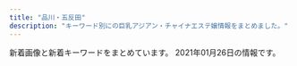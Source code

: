 ```yaml
---
title: "品川・五反田"
description: "キーワード別にの巨乳アジアン・チャイナエステ嬢情報をまとめました。"
---
```


新着画像と新着キーワードをまとめています。
2021年01月26日の情報です。

<DmmAffiliateIns />
<KeywordTable
  shops={
    [
    {
        "img_links": [
            "http://lacure.link/images/news.png",
            "http://lacure.link/images/r6.jpg",
            "http://lacure.link/images/g5.jpg",
            "http://lacure.link/images/g1.jpg",
            "http://lacure.link/images/top2.jpg",
            "http://lacure.link/images/r2.jpg",
            "http://lacure.link/images/kiki.jpg",
            "http://lacure.link/images/g3.jpg",
            "http://lacure.link/images/s1.jpg",
            "http://lacure.link/images/gb01.png",
            "http://lacure.link/images/sayuri.jpg",
            "http://lacure.link/images/g6.jpg",
            "http://lacure.link/images/r5.jpg",
            "http://lacure.link/images/g0.jpg",
            "http://lacure.link/images/kol.jpg",
            "http://lacure.link/images/g2.jpg",
            "http://lacure.link/images/r1.jpg",
            "http://lacure.link/images/left3.png",
            "http://lacure.link/images/face.png",
            "http://lacure.link/images/asali.jpg",
            "http://lacure.link/images/r4.jpg",
            "http://lacure.link/images/zi.png",
            "http://lacure.link/images/yuki.jpg",
            "http://lacure.link/images/s_staff.png",
            "http://lacure.link/images/r3.jpg"
        ],
        "station": "\u6238\u8d8a\u9280\u5ea7\u99c5",
        "keywords": {},
        "name": "\u30e9\u30ad\u30e5\u30a2",
        "url": "http://lacure.link/"
    },
    {
        "img_links": [
            "http://p-fly.work/img/sara1.jpg",
            "http://p-fly.work/images/b1.jpg",
            "http://p-fly.work/images/news.jpg",
            "http://p-fly.work/images/sys4.png",
            "http://p-fly.work/staff/mai.jpg",
            "http://p-fly.work/staff/sara.jpg",
            "http://p-fly.work/images/1.jpg",
            "http://p-fly.work/staff/kiki.jpg",
            "http://p-fly.work/images/12.jpg",
            "http://p-fly.work/images/ac1.jpg",
            "http://p-fly.work/images/line.png",
            "http://p-fly.work/images/7.jpg",
            "http://p-fly.work/img/mai1.jpg",
            "http://p-fly.work/img/yuyu1.jpg",
            "http://p-fly.work/images/sys1.jpg",
            "http://p-fly.work/images/sys3.jpg",
            "http://p-fly.work/images/head.png",
            "http://p-fly.work/images/b3.jpg",
            "http://p-fly.work/img/kiki1.jpg",
            "http://p-fly.work/images/staff_t.png",
            "http://p-fly.work/images/interior_t.png",
            "http://p-fly.work/images/b2.jpg",
            "http://p-fly.work/images/sys2.jpg",
            "http://p-fly.work/images/mobile.jpg",
            "http://p-fly.work/images/int1.jpg",
            "http://p-fly.work/images/int2.png",
            "http://p-fly.work/images/9.jpg",
            "http://p-fly.work/images/tr.jpg",
            "http://p-fly.work/staff/yuyu.jpg"
        ],
        "name": "\u7d2b\u306e\u8776",
        "keywords": {},
        "url": "http://p-fly.work/",
        "station": "JR\u4e94\u53cd\u7530\u99c5\u897f\u53e3"
    },
    {
        "url": "http://hanagoromo.work/",
        "station": "JR\u4e94\u53cd\u7530\u99c5",
        "keywords": {},
        "name": "\u82b1\u8863",
        "img_links": [
            "http://hanagoromo.work/3.jpg",
            "http://hanagoromo.work/mio.jpg",
            "http://hanagoromo.work/112.jpg",
            "http://hanagoromo.work/main_top.jpg",
            "http://hanagoromo.work/yuna1.jpg",
            "http://hanagoromo.work/hitomi1.jpg",
            "http://hanagoromo.work/mens-esthe1.png",
            "http://hanagoromo.work/4.jpg",
            "http://hanagoromo.work/s1.png",
            "http://hanagoromo.work/hitomi2.jpg",
            "http://hanagoromo.work/rina2.jpeg",
            "http://hanagoromo.work/6.jpg",
            "http://hanagoromo.work/b3.jpg",
            "http://hanagoromo.work/interior_t.jpg",
            "http://hanagoromo.work/sys.jpg",
            "http://hanagoromo.work/interior1.jpg",
            "http://hanagoromo.work/sayaka.jpg",
            "http://hanagoromo.work/1.jpg",
            "http://hanagoromo.work/ta.png",
            "http://hanagoromo.work/miyuki1.jpg",
            "http://hanagoromo.work/ai2.jpg",
            "http://hanagoromo.work/miyuki.jpg",
            "http://hanagoromo.work/nana2.jpg",
            "http://hanagoromo.work/mio2.jpg",
            "http://hanagoromo.work/b2.jpg",
            "http://hanagoromo.work/yuna2.jpg",
            "http://hanagoromo.work/2.jpg",
            "http://hanagoromo.work/int2.jpg",
            "http://hanagoromo.work/staff_t.jpg",
            "http://hanagoromo.work/tina.jpg",
            "http://hanagoromo.work/rina1.jpeg",
            "http://hanagoromo.work/yuyu.jpg",
            "http://hanagoromo.work/hitomi.jpg",
            "http://hanagoromo.work/yumi1.jpg",
            "http://hanagoromo.work/ai3.jpg",
            "http://hanagoromo.work/nana.jpg",
            "http://hanagoromo.work/b1.jpg",
            "http://hanagoromo.work/yumi.jpg",
            "http://hanagoromo.work/tina2.jpg",
            "http://hanagoromo.work/mio1.jpg",
            "http://hanagoromo.work/head.jpg",
            "http://hanagoromo.work/nana1.jpg",
            "http://hanagoromo.work/rie1.jpg"
        ]
    },
    {
        "name": "\u4e94\u53cd\u7530\u30e1\u30c7\u30a3\u30ab\u30eb\u30a8\u30f3",
        "station": "JR\u4e94\u53cd\u7530\u99c5\u897f\u53e3",
        "url": "http://gotanda.pepper.jp/",
        "img_links": [
            "http://gotanda.pepper.jp/1-01.png",
            "http://gotanda.pepper.jp/20151109231038834554.jpg",
            "http://gotanda.pepper.jp/m049.png",
            "http://gotanda.pepper.jp/m048.png",
            "http://gotanda.pepper.jp/gotanda001.jpg",
            "http://gotanda.pepper.jp/m02272.jpg",
            "http://gotanda.pepper.jp/m173.jpg"
        ],
        "keywords": {}
    },
    {
        "keywords": {
            "C": 15
        },
        "name": "\u5eb7\u7984",
        "station": "JR\u54c1\u5ddd\u99c5\u9ad8\u8f2a\u53e3",
        "url": "http://www.kouroku-este.com/",
        "img_links": [
            "http://www.kouroku-este.com/img/staff/aaa/aaa1.jpg",
            "http://www.kouroku-este.com/img/system/service01.jpg",
            "http://www.kouroku-este.com/img/staff/aaa/aaa2.jpg",
            "http://www.kouroku-este.com/img/top/listmark1.png",
            "http://www.kouroku-este.com/img/menu/info_r.jpg",
            "http://www.kouroku-este.com/img/staff/fff/s-fff2.jpg",
            "http://www.kouroku-este.com/img/staff/eee/s-eee2.jpg",
            "http://www.kouroku-este.com/img/staff/ggg/ggg1.jpg",
            "http://www.kouroku-este.com/img/staff/eee/s-eee1.jpg",
            "http://www.kouroku-este.com/img/staff/ccc/ccc2.jpg",
            "http://www.kouroku-este.com/img/system/service02.jpg",
            "http://www.kouroku-este.com/img/staff/bbb/bbb1.jpg",
            "http://www.kouroku-este.com/img/staff/fff/s-fff1.jpg",
            "http://www.kouroku-este.com/img/staff/ccc/ccc1.jpg"
        ]
    },
    {
        "keywords": {
            "C": 8
        },
        "img_links": [
            "http://www.relax-cs.com/css/progress-04.jpg",
            "http://www.relax-cs.com/css/staff/staff10.jpg",
            "http://www.relax-cs.com/css/top-change.jpg",
            "http://www.relax-cs.com/images/image-04.jpg",
            "http://www.relax-cs.com/images/staff05.jpg",
            "http://www.relax-cs.com/css/nav/change-006.jpg",
            "http://www.relax-cs.com/css/tdimg004.jpg",
            "http://www.relax-cs.com/images/staff03.jpg",
            "http://www.relax-cs.com/css/nav/change-002.jpg",
            "http://www.relax-cs.com/css/staff/staff02.jpg",
            "http://www.relax-cs.com/css/nav/nav-003.jpg",
            "http://www.relax-cs.com/css/keiraku-img04.jpg",
            "http://www.relax-cs.com/css/tdimg06.jpg",
            "http://www.relax-cs.com/css/nav/change-005.jpg",
            "http://www.relax-cs.com/css/keiraku-img02.jpg",
            "http://www.relax-cs.com/css/tdimg03.jpg",
            "http://www.relax-cs.com/css/keiraku-img03.jpg",
            "http://www.relax-cs.com/images/image-2.jpg",
            "http://www.relax-cs.com/css/progress-02.jpg",
            "http://www.relax-cs.com/css/nav/nav-004.jpg",
            "http://www.relax-cs.com/css/nav/nav-006.jpg",
            "http://www.relax-cs.com/css/keiraku-img01.jpg",
            "http://www.relax-cs.com/css/nav/nav-007.jpg",
            "http://www.relax-cs.com/css/tdimg01.jpg",
            "http://www.relax-cs.com/css/tdimg007.jpg",
            "http://www.relax-cs.com/images/image-1.jpg",
            "http://www.relax-cs.com/css/tdimg02.jpg",
            "http://www.relax-cs.com/css/nav/nav-001.jpg",
            "http://www.relax-cs.com/css/nav/change-007.jpg",
            "http://www.relax-cs.com/css/nav/change-003.jpg",
            "http://www.relax-cs.com/css/nav/nav-002.jpg",
            "http://www.relax-cs.com/css/progress-03.jpg",
            "http://www.relax-cs.com/images/image-05.jpg",
            "http://www.relax-cs.com/images/staff10.jpg",
            "http://www.relax-cs.com/images/staff01.jpg",
            "http://www.relax-cs.com/images/staff007.jpg",
            "http://www.relax-cs.com/images/image-3.jpg",
            "http://www.relax-cs.com/css/progress-01.jpg",
            "http://www.relax-cs.com/css/staff/staff01.jpg",
            "http://www.relax-cs.com/css/nav/change-001.jpg",
            "http://www.relax-cs.com/images/image-07.jpg",
            "http://www.relax-cs.com/css/nav/nav-005.jpg",
            "http://www.relax-cs.com/css/staff/staff06.jpg",
            "http://www.relax-cs.com/css/staff/staff007.jpg",
            "http://www.relax-cs.com/images/image-6.jpg",
            "http://www.relax-cs.com/css/tdimg005.jpg",
            "http://www.relax-cs.com/css/nav/change-004.jpg"
        ],
        "station": "JR\u4e94\u53cd\u7530\u99c5\u897f\u53e3",
        "name": "\u30af\u30e9\u30ea\u30bb\u30fc\u30b8 \uff5eClary Sage\uff5e",
        "url": "http://www.relax-cs.com/"
    },
    {
        "img_links": [
            "http://www.relax-fuyou.info/img/sta20.jpg",
            "http://www.relax-fuyou.info/img/top.jpg",
            "http://www.relax-fuyou.info/img/sta5.jpg",
            "http://www.relax-fuyou.info/img/st161.jpg",
            "http://www.relax-fuyou.info/img/st11.jpg",
            "http://www.relax-fuyou.info/img/sta18.jpg",
            "http://www.relax-fuyou.info/img/sta16.jpg",
            "http://www.relax-fuyou.info/img/st1.jpg",
            "http://www.relax-fuyou.info/img/st150.jpg",
            "http://www.relax-fuyou.info/img/st201.jpg",
            "http://www.relax-fuyou.info/img/st160.jpg",
            "http://www.relax-fuyou.info/img/st41.jpg",
            "http://www.relax-fuyou.info/img/st191.jpg",
            "http://www.relax-fuyou.info/img/st5.jpg",
            "http://www.relax-fuyou.info/img/st110.jpg",
            "http://www.relax-fuyou.info/img/st17.jpg",
            "http://www.relax-fuyou.info/img/st7.jpg",
            "http://www.relax-fuyou.info/img/st42.jpg",
            "http://www.relax-fuyou.info/img/st181.jpg",
            "http://www.relax-fuyou.info/img/st10.jpg",
            "http://www.relax-fuyou.info/img/sta1.jpg",
            "http://www.relax-fuyou.info/img/sta15.jpg",
            "http://www.relax-fuyou.info/img/st71.jpg",
            "http://www.relax-fuyou.info/img/st171.jpg",
            "http://www.relax-fuyou.info/img/st8.jpg",
            "http://www.relax-fuyou.info/img/r9.jpg",
            "http://www.relax-fuyou.info/img/sta8.jpg",
            "http://www.relax-fuyou.info/img/st140.jpg",
            "http://www.relax-fuyou.info/img/sta19.jpg",
            "http://www.relax-fuyou.info/img/sta17.jpg",
            "http://www.relax-fuyou.info/img/st141.jpg",
            "http://www.relax-fuyou.info/img/st72.jpg"
        ],
        "name": "\u8299\u84c9\uff5e\u30d5\u30e8\u30a6\uff5e",
        "keywords": {
            "87": 2,
            "84": 5,
            "E": 5,
            "C": 3,
            "D": 5,
            "G": 1,
            "88": 3,
            "90": 2,
            "86": 2
        },
        "url": "http://www.relax-fuyou.info/",
        "station": "JR\u4e94\u53cd\u7530\u99c5\u6771\u53e3"
    },
    {
        "name": "\u9577\u697d",
        "img_links": [
            "https://img.a-side.com/photo/premium/20210122/27898_01_sp.jpg",
            "https://static.a-side.com/photo/shop/34669/list.jpg",
            "https://img.a-side.com/photo/digicame/20210119/31399_04.jpg",
            "https://static.a-side.com/photo/shop/35132/list.jpg",
            "https://www.a-side.com/chouraku/staff/yuyu/index.jpg",
            "https://www.a-side.com/chouraku/images/info/photo01.jpg",
            "https://www.a-side.com/chouraku/staff/aiko/index.jpg",
            "https://static.a-side.com/photo/shop/34907/list.jpg",
            "https://www.a-side.com/chouraku/images/info/photo03.jpg",
            "https://www.a-side.com/chouraku/staff/rika/index.jpg",
            "https://www.a-side.com/chouraku/staff/mimi/index.jpg",
            "https://img.a-side.com/photo/digicame/20210119/25065_02.jpg",
            "https://www.a-side.com/chouraku/images/info/photo04.jpg",
            "https://img.a-side.com/photo/koko/34965/thumb.jpg",
            "https://img.a-side.com/photo/digicame/20210122/29625_02.jpg",
            "https://www.a-side.com/chouraku/staff/yuu/index.jpg",
            "https://www.a-side.com/chouraku/images/line.jpg",
            "https://static.a-side.com/photo/shop/35000/list.jpg",
            "https://www.a-side.com/chouraku/staff/ayaka/index.jpg",
            "https://static.a-side.com/photo/shop/35018/list.jpg",
            "https://www.a-side.com/chouraku/staff/sayuri/index.jpg",
            "https://static.a-side.com/photo/shop/33915/list.jpg",
            "https://www.a-side.com/chouraku/staff/yumi/index.jpg",
            "https://static.a-side.com/photo/shop/34660/list.jpg",
            "https://static.a-side.com/photo/shop/35086/list.jpg",
            "https://www.a-side.com/chouraku/staff/mika/index.jpg",
            "https://www.a-side.com/chouraku/staff/aya/index.jpg",
            "https://www.a-side.com/chouraku/staff/yuri/index.jpg",
            "https://img.a-side.com/photo/premium/20210125/34965_01_top1.jpg",
            "https://img.a-side.com/photo/premium/20210126/18614_01_top2.jpg",
            "https://img.a-side.com/photo/premium/20210121/30113_01_sp.jpg",
            "https://www.a-side.com/chouraku/staff/miyu/index.jpg",
            "https://www.a-side.com/chouraku/staff/yui/index.jpg",
            "https://www.a-side.com/chouraku/images/ticket.jpg",
            "https://img.a-side.com/photo/digicame/20210122/29625_04.jpg",
            "https://www.a-side.com/chouraku/staff/mina/index.jpg",
            "https://www.a-side.com/chouraku/staff/yui2/index.jpg",
            "https://www.a-side.com/chouraku/staff/yuna/index.jpg",
            "https://img.a-side.com/photo/digicame/20210122/26456_01.jpg",
            "https://img.a-side.com/photo/premium/20210120/34449_01_sp.jpg",
            "https://img.a-side.com/photo/premium/20210119/33649_01_sp.jpg",
            "https://img.a-side.com/photo/koko/32924/thumb.jpg",
            "https://img.a-side.com/photo/digicame/20210121/31406_02.jpg",
            "https://www.a-side.com/chouraku/staff/ayumi/index.jpg",
            "https://img.a-side.com/photo/premium/20210122/27898_01_top1.jpg",
            "https://www.a-side.com/chouraku/images/covergirl.jpg",
            "https://static.a-side.com/photo/shop/35020/list.jpg",
            "https://www.a-side.com/chouraku/staff/ai/index.jpg",
            "https://static.a-side.com/photo/shop/34847/list.jpg",
            "https://img.a-side.com/photo/digicame/20210122/26456_02.jpg",
            "https://img.a-side.com/photo/premium/20210126/18614_01_top1.jpg",
            "https://static.a-side.com/photo/shop/33796/list.jpg",
            "https://static.a-side.com/photo/shop/16032/list.jpg",
            "https://www.a-side.com/chouraku/staff/emi/index.jpg",
            "https://www.a-side.com/chouraku/staff/yuki/index.jpg",
            "https://img.a-side.com/photo/digicame/20210121/22107_02.jpg",
            "https://static.a-side.com/photo/shop/34768/list.jpg",
            "https://static.a-side.com/photo/shop/33708/list.jpg",
            "https://img.a-side.com/photo/koko/31363/thumb.jpg",
            "https://static.a-side.com/photo/shop/34764/list.jpg",
            "https://img.a-side.com/photo/premium/20210126/18614_01_index.jpg",
            "https://www.a-side.com/chouraku/staff/moe/index.jpg",
            "https://www.a-side.com/chouraku/staff/miho/index.jpg",
            "https://static.a-side.com/photo/shop/35170/list.jpg",
            "https://www.a-side.com/include/img/top/button_twitter.png",
            "https://static.a-side.com/photo/shop/33596/list.jpg",
            "https://www.a-side.com/chouraku/images/top-info201812.jpg",
            "https://www.a-side.com/chouraku/staff/miki/index.jpg",
            "https://static.a-side.com/photo/shop/34644/list.jpg",
            "https://static.a-side.com/photo/shop/34965/list.jpg",
            "https://www.a-side.com/chouraku/images/coupon/presented.png",
            "https://static.a-side.com/photo/shop/35215/list.jpg",
            "https://img.a-side.com/photo/premium/20210122/27898_01_top2.jpg",
            "https://static.a-side.com/photo/shop/34961/list.jpg",
            "https://static.a-side.com/photo/shop/24050/list.jpg",
            "https://www.a-side.com/chouraku/staff/coco/index.jpg",
            "https://img.a-side.com/photo/digicame/20210119/25065_04.jpg",
            "https://www.a-side.com/chouraku/images/moved.jpg",
            "https://www.a-side.com/chouraku/staff/mayumi/index.jpg",
            "https://img.a-side.com/photo/premium/20210125/34965_01_top2.jpg",
            "https://www.a-side.com/chouraku/images/coupon/info.png",
            "https://www.a-side.com/chouraku/staff/ami/index.jpg",
            "https://static.a-side.com/photo/shop/34987/list.jpg",
            "https://img.a-side.com/photo/digicame/20210121/31406_01.jpg",
            "https://static.a-side.com/photo/shop/33321/list.jpg",
            "https://img.a-side.com/photo/weekly/20210122/top.jpg",
            "https://static.a-side.com/photo/shop/22869/list.jpg",
            "https://www.a-side.com/chouraku/images/info/photo02.jpg",
            "https://img.a-side.com/photo/digicame/20210122/29625_01.jpg",
            "https://www.a-side.com/chouraku/staff/mifi/index.jpg",
            "https://img.a-side.com/photo/koko/24050/thumb.jpg",
            "https://img.a-side.com/photo/digicame/20210118/32458_04.jpg",
            "https://static.a-side.com/photo/shop/35149/list.jpg",
            "https://img.a-side.com/photo/weekly/20210122/index.jpg"
        ],
        "station": "JR\u4e94\u53cd\u7530\u99c5\u897f\u53e3",
        "keywords": {
            "\u5de8\u4e73": 1,
            "C": 1,
            "\u4e73": 1
        },
        "url": "https://www.a-side.com/chouraku/"
    },
    {
        "keywords": {
            "C": 8
        },
        "img_links": [
            "http://www.kenkou-house.info/img/s22.jpg",
            "http://www.kenkou-house.info/img/m4.png",
            "http://www.kenkou-house.info/img/door.png",
            "http://www.kenkou-house.info/img/m2.png",
            "http://www.kenkou-house.info/img/play.png",
            "http://www.kenkou-house.info/img/bottmo-ritght.png",
            "http://www.kenkou-house.info/img/m8.png",
            "http://www.kenkou-house.info/img/s16.jpg",
            "http://www.kenkou-house.info/img/s4.jpg",
            "http://www.kenkou-house.info/img/Himawari_160_45.png",
            "http://www.kenkou-house.info/img/m6.png",
            "http://www.kenkou-house.info/img/Himawari_88_31.png",
            "http://www.kenkou-house.info/img/s21.jpg",
            "http://www.kenkou-house.info/img/m3.png",
            "http://www.kenkou-house.info/img/s33.jpg",
            "http://www.kenkou-house.info/img/m1.png",
            "http://www.kenkou-house.info/img/s17.jpg",
            "http://www.kenkou-house.info/img/s14.jpg",
            "http://www.kenkou-house.info/img/s7.jpg",
            "http://www.kenkou-house.info/img/bottmo-left.png",
            "http://www.kenkou-house.info/img/head.png",
            "http://www.kenkou-house.info/img/s13.jpg",
            "http://www.kenkou-house.info/img/s.png",
            "http://www.kenkou-house.info/img/s61.jpg",
            "http://www.kenkou-house.info/img/Himawari_468_60.png",
            "http://www.kenkou-house.info/img/s20.jpg",
            "http://www.kenkou-house.info/img/s1.jpg",
            "http://www.kenkou-house.info/img/m7.png",
            "http://www.kenkou-house.info/img/m5.png",
            "http://www.kenkou-house.info/img/body-.png",
            "http://www.kenkou-house.info/img/s12.jpg",
            "http://www.kenkou-house.info/img/s91.jpg",
            "http://www.kenkou-house.info/img/s11.jpg",
            "http://www.kenkou-house.info/img/Himawari_200_40.png",
            "http://www.kenkou-house.info/img/s15.jpg"
        ],
        "url": "http://www.kenkou-house.info/",
        "name": "\u3072\u307e\u308f\u308a",
        "station": "JR\u4e94\u53cd\u7530\u99c5\u6771\u53e3"
    },
    {
        "keywords": {
            "88": 2,
            "85": 2,
            "E": 8,
            "87": 4,
            "86": 2
        },
        "name": "\u7f8e\u4f36",
        "img_links": [
            "http://es-mirei.com/staffPhoto/s20170728165302.jpg",
            "http://es-mirei.com/staffPhoto/s20170911152129.jpg",
            "http://es-mirei.com/images/store/06.jpg",
            "http://es-mirei.com/staffPhoto/b20170728165302.jpg",
            "http://es-mirei.com/images/noImg.jpg",
            "http://es-mirei.com/images/returnStaffBtn.png",
            "http://es-mirei.com/images/s3Slider1Images/02.jpg",
            "http://es-mirei.com/staffPhoto/s20170911152114.jpg",
            "http://es-mirei.com/images/store/04.jpg",
            "http://es-mirei.com/staffPhoto/s20180209180323.jpg",
            "http://es-mirei.com/staffPhoto/b20170728165256.jpg",
            "http://es-mirei.com/images/store/05.jpg",
            "http://es-mirei.com/images/store/01.jpg",
            "http://es-mirei.com/staffPhoto/s20170908125528.jpg",
            "http://es-mirei.com/staffPhoto/s20180613122502.jpg",
            "http://es-mirei.com/staffPhoto/b20180209180323.jpg",
            "http://es-mirei.com/staffPhoto/b20170908125528.jpg",
            "http://es-mirei.com/staffPhoto/b20180613122502.jpg",
            "http://es-mirei.com/staffPhoto/s20170728165256.jpg",
            "http://es-mirei.com/staffPhoto/b20170911152114.jpg",
            "http://es-mirei.com/staffPhoto/b20170728165536.jpg",
            "http://es-mirei.com/images/store/02.jpg",
            "http://es-mirei.com/images/s3Slider1Images/01.jpg",
            "http://es-mirei.com/staffPhoto/s20170728165536.jpg",
            "http://es-mirei.com/images/s3Slider1Images/03.jpg",
            "http://es-mirei.com/staffPhoto/b20170911152129.jpg",
            "http://es-mirei.com/images/store/03.jpg"
        ],
        "url": "http://es-mirei.com/",
        "station": "JR\u4e94\u53cd\u7530\u99c5\u897f\u53e3"
    },
    {
        "url": "http://hi-msg.com/tonpoh/",
        "name": "\u30c8\u30f3\u30dd\u30fc",
        "keywords": {},
        "img_links": [
            "http://hi-msg.com/tonpoh/images/no.png",
            "http://hi-msg.com/tonpoh/images/s8.png",
            "http://hi-msg.com/tonpoh/images/fla.png",
            "http://hi-msg.com/tonpoh/images/p-14-1.jpg",
            "http://hi-msg.com/tonpoh/images/p-14.jpg",
            "http://hi-msg.com/tonpoh/images/p-12-1.jpg",
            "http://hi-msg.com/tonpoh/images/tit-staff.png",
            "http://hi-msg.com/tonpoh/images/p-0.jpg",
            "http://hi-msg.com/tonpoh/images/ll.png",
            "http://hi-msg.com/tonpoh/images/p-10-1.jpg",
            "http://hi-msg.com/tonpoh/images/p-7.jpg",
            "http://hi-msg.com/tonpoh/images/s5.png",
            "http://hi-msg.com/tonpoh/images/s9.png",
            "http://hi-msg.com/tonpoh/images/tit-sys.png",
            "http://hi-msg.com/tonpoh/images/p-9-1.jpg",
            "http://hi-msg.com/tonpoh/images/l.png",
            "http://hi-msg.com/tonpoh/images/line.png",
            "http://hi-msg.com/tonpoh/images/p-7-1.jpg",
            "http://hi-msg.com/tonpoh/images/botton.png",
            "http://hi-msg.com/tonpoh/images/p-12.jpg",
            "http://hi-msg.com/tonpoh/images/p-13.jpg",
            "http://hi-msg.com/tonpoh/images/s1.png",
            "http://hi-msg.com/tonpoh/images/p-6.jpg",
            "http://hi-msg.com/tonpoh/images/p-9.jpg",
            "http://hi-msg.com/tonpoh/images/p-4.jpg",
            "http://hi-msg.com/tonpoh/images/p-10.jpg",
            "http://hi-msg.com/tonpoh/images/p-8.jpg",
            "http://hi-msg.com/tonpoh/images/p-2.jpg",
            "http://hi-msg.com/tonpoh/images/fla-1.png",
            "http://hi-msg.com/tonpoh/images/p-11.jpg",
            "http://hi-msg.com/tonpoh/images/p-8-1.jpg",
            "http://hi-msg.com/tonpoh/images/fla-3.png",
            "http://hi-msg.com/tonpoh/images/s6.png",
            "http://hi-msg.com/tonpoh/images/p-6-1.jpg",
            "http://hi-msg.com/tonpoh/images/p-1.jpg",
            "http://hi-msg.com/tonpoh/images/s4.jpg",
            "http://hi-msg.com/tonpoh/images/p-11-1.jpg",
            "http://hi-msg.com/tonpoh/images/p-13-1.jpg",
            "http://hi-msg.com/tonpoh/images/p-5.jpg"
        ],
        "station": "JR\u4e94\u53cd\u7530\u99c5\u897f\u53e3"
    },
    {
        "name": "\u7652\u3057\u30cf\u30a6\u30b9",
        "station": "JR\u4e94\u53cd\u7530\u99c5\u897f\u53e3",
        "img_links": [
            "https://www.hatena.ne.jp/images/wwwridge/ok@2x.png",
            "http://b.hatena.ne.jp/images/v4/public/add/hatenabookmark_ios7.png",
            "https://b.st-hatena.com/images/entry-button/button-only@2x.png",
            "http://b.hatena.ne.jp/images/v4/public/add/hatenabookmark_android.png",
            "https://www.hatena.ne.jp/images/wwwridge/help@2x.png",
            "http://momipara.jp/img/link/momi88.jpg",
            "http://\u30a2\u30b8\u30a2\u30f3\u30a8\u30b9\u30c6.biz/images/88-31.jpg",
            "https://www.hatena.ne.jp/images/wwwridge/ng@2x.png"
        ],
        "url": "https://loveraspberry.eei.jp/",
        "keywords": {}
    },
    {
        "name": "\u30de\u30c3\u30b5\u30fc\u30b8\u306e\u5915\u6708",
        "url": "http://www.es-yuduki.com/",
        "img_links": [
            "http://www.es-yuduki.com/css/head.jpg",
            "http://www.es-yuduki.com/css/main-top05.png",
            "http://www.es-yuduki.com/css/progress04.jpg",
            "http://www.es-yuduki.com/css/staff00.jpg",
            "http://www.es-yuduki.com/css/nav/change-005.jpg",
            "http://www.es-yuduki.com/css/kanban.jpg",
            "http://www.es-yuduki.com/css/progress01.jpg",
            "http://www.es-yuduki.com/css/progress03.jpg",
            "http://www.es-yuduki.com/css/nav/change-0003.jpg",
            "http://www.es-yuduki.com/css/progress02.jpg",
            "http://www.es-yuduki.com/css/progress05.jpg",
            "http://www.es-yuduki.com/css/nav/change-007.jpg",
            "http://www.es-yuduki.com/css/nav/nav-005.jpg",
            "http://www.es-yuduki.com/css/nav/change-001.jpg",
            "http://www.es-yuduki.com/css/staff03-b.jpg",
            "http://www.es-yuduki.com/css/staff02-b.jpg",
            "http://www.es-yuduki.com/css/progress07.jpg",
            "http://www.es-yuduki.com/css/nav/nav-004.jpg",
            "http://www.es-yuduki.com/css/nav/nav-007.jpg",
            "http://www.es-yuduki.com/css/nav/change-002.jpg",
            "http://www.es-yuduki.com/css/progress06.jpg",
            "http://www.es-yuduki.com/css/staff01.jpg",
            "http://www.es-yuduki.com/css/nav/nav-0003.jpg",
            "http://www.es-yuduki.com/css/nav/nav-002.jpg",
            "http://www.es-yuduki.com/css/coupon003.jpg",
            "http://www.es-yuduki.com/css/progress08.jpg",
            "http://www.es-yuduki.com/css/staff01-b.jpg",
            "http://www.es-yuduki.com/css/staff02.jpg",
            "http://www.es-yuduki.com/css/nav/nav-006.jpg",
            "http://www.es-yuduki.com/css/nav/nav-001.jpg",
            "http://www.es-yuduki.com/css/nav/change-004.jpg",
            "http://www.es-yuduki.com/css/nav/change-006.jpg",
            "http://www.es-yuduki.com/css/staff03.jpg"
        ],
        "station": "JR\u4e94\u53cd\u7530\u99c5\u897f\u53e3",
        "keywords": {
            "C": 13
        }
    },
    {
        "name": "\u6708\u306e\u548c",
        "url": "https://tsukiwa.info/",
        "img_links": [
            "https://tsukiwa.info/img/staff/mimi20202.jpg",
            "https://tsukiwa.info/img/staff/5AD524C3-384E-48C5-9527-57A24BF6D687.jpeg",
            "https://tsukiwa.info/img/staff/rui1.jpg",
            "https://tsukiwa.info/img/staff/mimi202012.jpg",
            "https://tsukiwa.info/img/staff/mika05.jpg",
            "https://tsukiwa.info/img/staff/sara241.jpg",
            "https://tsukiwa.info/img/staff/sara242.jpg",
            "https://tsukiwa.info/img/staff_top/20201219_1.jpg",
            "https://tsukiwa.info/img/staff/2E3C537C-38BC-4549-894E-B9C32DC069BA.jpeg",
            "https://tsukiwa.info/img/staff/ruru1.jpg",
            "https://tsukiwa.info/img/staff/2106DD3F-7D85-42EC-8B2D-132895EFEE67.jpeg",
            "https://tsukiwa.info/img/staff/sara243.jpg",
            "https://tsukiwa.info/img/staff/DADEBD01-F5CA-46C7-927F-3E3A3F3038AB.jpeg",
            "https://tsukiwa.info/img/akusesu-top0.jpg",
            "https://tsukiwa.info/img/staff/g12.jpg",
            "https://tsukiwa.info/img/staff/koko3.jpg",
            "https://tsukiwa.info/img/news3.png",
            "https://tsukiwa.info/img/staff/mimi01.jpg",
            "https://tsukiwa.info/img/bar_staff.png",
            "https://tsukiwa.info/img/staff/rumi02.jpg",
            "https://tsukiwa.info/img/bar_top1.png",
            "https://tsukiwa.info/img/event/camp03.jpg",
            "https://tsukiwa.info/img/staff_top/20201219_2.jpg",
            "https://tsukiwa.info/img/staff/risa011.jpg",
            "https://tsukiwa.info/img/pickupGirl.png",
            "https://tsukiwa.info/img/staff/sara244.jpg",
            "https://tsukiwa.info/img/news1.png",
            "https://tsukiwa.info/img/staff/g121.jpg",
            "https://tsukiwa.info/img/bar_profile.png",
            "https://tsukiwa.info/img/staff/no_image.jpg",
            "https://tsukiwa.info/img/bar_gallery.png",
            "https://tsukiwa.info/img/staff/rui2.jpg",
            "https://tsukiwa.info/img/QRcode.png",
            "https://tsukiwa.info/img/top_map.jpg",
            "https://tsukiwa.info/img/staff/rumi04.jpg",
            "https://tsukiwa.info/img/staff/ami11.jpg",
            "https://tsukiwa.info/img/staff/risa02.jpg",
            "https://www.a-side.com/ad/koko/include/banner/koko_200x40.png",
            "https://tsukiwa.info/img/staff/yuri001.jpg"
        ],
        "keywords": {
            "\u30bb\u30af\u30b7\u30fc": 2
        },
        "station": "JR\u4e94\u53cd\u7530\u99c5\u897f\u53e3"
    },
    {
        "name": "\u30d5\u30ed\u30fc\u30e9",
        "keywords": {
            "F": 2,
            "E": 4,
            "C": 10,
            "D": 18
        },
        "station": "JR\u54c1\u5ddd\u99c5\u9ad8\u8f2a\u53e3",
        "url": "http://f-aroma.info/",
        "img_links": [
            "http://f-aroma.info/wp/wp-content/uploads/2019/03/sahuisjoialsklma.jpg",
            "http://f-aroma.info/wp/wp-content/uploads/2020/10/4w5e4r6tuygiho.jpg",
            "http://f-aroma.info/wp/wp-content/uploads/2017/11/uhiuhhuihiuhiusa121.jpg",
            "http://f-aroma.info/wp/wp-content/uploads/2019/12/aewrstdyfugi.jpg",
            "http://f-aroma.info/wp/wp-content/themes/Butterfly2_ver_1_3/event/top-img03.png",
            "http://f-aroma.info/wp/wp-content/uploads/2019/07/trdyfugiho.jpg",
            "http://f-aroma.info/wp/wp-content/uploads/2019/09/serdtytfuygiuhosa.jpg",
            "http://f-aroma.info/wp/wp-content/uploads/2017/08/nananananana.jpg",
            "http://f-aroma.info/wp/wp-content/themes/Butterfly2_ver_1_3/images/tel.png",
            "http://f-aroma.info/wp/wp-content/themes/Butterfly2_ver_1_3/event/top-img02.png",
            "http://f-aroma.info/wp/wp-content/uploads/2018/12/ksmamamalala.jpg",
            "http://f-aroma.info/wp/wp-content/uploads/2017/07/hitomichan01.jpg",
            "http://f-aroma.info/wp/wp-content/uploads/2019/04/sahuisaioaa.jpg",
            "http://f-aroma.info/wp/wp-content/uploads/2019/09/2a602101905d29ed1e80bee4c4c6b1c1.jpg",
            "http://f-aroma.info/wp/wp-content/uploads/2018/04/joijsoijasasaa.jpg",
            "http://f-aroma.info/wp/wp-content/themes/Butterfly2_ver_1_3/images/room/1.jpg",
            "http://f-aroma.info/wp/wp-content/uploads/2018/01/sioaahso21.jpg",
            "http://f-aroma.info/wp/wp-content/uploads/2017/11/huisahiusahiusa21.jpg",
            "http://f-aroma.info/wp/wp-content/uploads/2019/08/ersrdtyfugi.jpg",
            "http://f-aroma.info/wp/wp-content/uploads/2019/09/erstdyfusa.jpg",
            "http://f-aroma.info/wp/wp-content/themes/Butterfly2_ver_1_3/images/call.png",
            "http://f-aroma.info/wp/wp-content/themes/Butterfly2_ver_1_3/event/top-img01.png",
            "http://f-aroma.info/wp/wp-content/uploads/2018/11/smaskoasaa.jpg",
            "http://f-aroma.info/wp/wp-content/uploads/2018/05/hsiojiolasa.jpg"
        ]
    }
]
}
/>
<DmmAffiliateScript />
